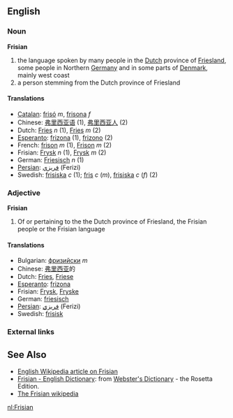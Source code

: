 ==English==
===Noun===
'''Frisian'''

# the language spoken by many people in the [[Dutch]] province of [[Friesland]], some people in Northern [[Germany]] and in some parts of [[Denmark]], mainly west coast 
# a person stemming from the Dutch province of Friesland

====Translations====
*[[Catalan]]: [[frisó]] ''m'', [[frisona]] ''f''
*Chinese: [[弗里西亚语]] (1), [[弗里西亚人]] (2)
*Dutch: [[Fries]] ''n'' (1), [[Fries]] ''m'' (2)
*[[Esperanto]]: [[frizona]] (1), [[frizono]] (2)
*French: [[frison]] ''m'' (1), [[Frison]] ''m'' (2)
*Frisian: [[Frysk]] ''n'' (1), [[Frysk]] ''m'' (2)
*German: [[Friesisch]] ''n'' (1)
*[[Persian]]: [[فريزي]] (Ferizi)
*Swedish: [[frisiska]] ''c'' (1); [[fris]] ''c'' (''m''), [[frisiska]] ''c'' (''f'') (2)

===Adjective===
'''Frisian'''

#Of or pertaining to the the Dutch province of Friesland, the Frisian people or the Frisian language 

====Translations====
*Bulgarian: [[фризийски]] ''m''
*Chinese: [[弗里西亚]]的
*Dutch: [[Fries]], [[Friese]]
*[[Esperanto]]: [[frizona]]
*Frisian: [[Frysk]], [[Fryske]]
*German: [[friesisch]]
*[[Persian]]: [[فريزي]] (Ferizi)
*Swedish: [[frisisk]]

===External links===
==See Also==
{{interwiktionary|code=nl}}
* [[w:Frisian|English Wikipedia article on Frisian]]
* [http://www.websters-online-dictionary.org/definition/Frisian-english/ Frisian - English Dictionary]: from [http://www.websters-online-dictionary.org/ Webster's Dictionary] - the Rosetta Edition.
* [http://fy.wikipedia.org/wiki/Haadside The Frisian wikipedia]

[[nl:Frisian]]
